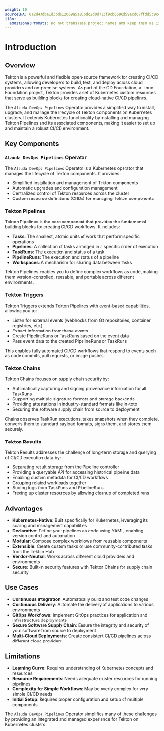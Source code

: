 ```yaml
---
weight: 10
sourceSHA: 0a2d43dba1d3bda12069a5a85bdc2d0d713f9cb6596d59acd67ffdd5c9c4f370
i18n:
  additionalPrompts: Do not translate project names and keep them as is like Tekton Pipelines, Tekton Triggers, Tekton Chains, Tekton Hub, Pipeline-as-Code, Tekton Results
---
```


# Introduction

## Overview

Tekton is a powerful and flexible open-source framework for creating CI/CD systems, allowing developers to build, test, and deploy across cloud providers and on-premise systems. As part of the CD Foundation, a Linux Foundation project, Tekton provides a set of Kubernetes custom resources that serve as building blocks for creating cloud-native CI/CD pipelines.

The `Alauda DevOps Pipelines` Operator provides a simplified way to install, upgrade, and manage the lifecycle of Tekton components on Kubernetes clusters. It extends Kubernetes functionality by installing and managing Tekton Pipelines and its associated components, making it easier to set up and maintain a robust CI/CD environment.

## Key Components

### `Alauda DevOps Pipelines` Operator

The `Alauda DevOps Pipelines` Operator is a Kubernetes operator that manages the lifecycle of Tekton components. It provides:

- Simplified installation and management of Tekton components
- Automatic upgrades and configuration management
- Centralized control of Tekton resources across the cluster
- Custom resource definitions (CRDs) for managing Tekton components

### Tekton Pipelines

Tekton Pipelines is the core component that provides the fundamental building blocks for creating CI/CD workflows. It includes:

- **Tasks**: The smallest, atomic units of work that perform specific operations
- **Pipelines**: A collection of tasks arranged in a specific order of execution
- **TaskRuns**: The execution and status of a task
- **PipelineRuns**: The execution and status of a pipeline
- **Workspaces**: A mechanism for sharing data between tasks

Tekton Pipelines enables you to define complex workflows as code, making them version-controlled, reusable, and portable across different environments.

### Tekton Triggers

Tekton Triggers extends Tekton Pipelines with event-based capabilities, allowing you to:

- Listen for external events (webhooks from Git repositories, container registries, etc.)
- Extract information from these events
- Create PipelineRuns or TaskRuns based on the event data
- Pass event data to the created PipelineRuns or TaskRuns

This enables fully automated CI/CD workflows that respond to events such as code commits, pull requests, or image pushes.

### Tekton Chains

Tekton Chains focuses on supply chain security by:

- Automatically capturing and signing provenance information for all TaskRuns
- Supporting multiple signature formats and storage backends
- Providing attestations in industry-standard formats like in-toto
- Securing the software supply chain from source to deployment

Chains observes TaskRun executions, takes snapshots when they complete, converts them to standard payload formats, signs them, and stores them securely.

### Tekton Results

Tekton Results addresses the challenge of long-term storage and querying of CI/CD execution data by:

- Separating result storage from the Pipeline controller
- Providing a queryable API for accessing historical pipeline data
- Enabling custom metadata for CI/CD workflows
- Grouping related workloads together
- Storing logs from TaskRuns and PipelineRuns
- Freeing up cluster resources by allowing cleanup of completed runs

## Advantages

- **Kubernetes-Native**: Built specifically for Kubernetes, leveraging its scaling and management capabilities
- **Declarative**: Define your pipelines as code using YAML, enabling version control and automation
- **Modular**: Compose complex workflows from reusable components
- **Extensible**: Create custom tasks or use community-contributed tasks from the Tekton Hub
- **Vendor-Neutral**: Works across different cloud providers and environments
- **Secure**: Built-in security features with Tekton Chains for supply chain security

## Use Cases

- **Continuous Integration**: Automatically build and test code changes
- **Continuous Delivery**: Automate the delivery of applications to various environments
- **GitOps Workflows**: Implement GitOps practices for application and infrastructure deployments
- **Secure Software Supply Chain**: Ensure the integrity and security of your software from source to deployment
- **Multi-Cloud Deployments**: Create consistent CI/CD pipelines across different cloud providers

## Limitations

- **Learning Curve**: Requires understanding of Kubernetes concepts and resources
- **Resource Requirements**: Needs adequate cluster resources for running pipelines
- **Complexity for Simple Workflows**: May be overly complex for very simple CI/CD needs
- **Initial Setup**: Requires proper configuration and setup of multiple components

The `Alauda DevOps Pipelines` Operator simplifies many of these challenges by providing an integrated and managed experience for Tekton on Kubernetes clusters.
